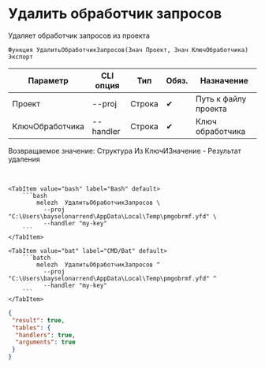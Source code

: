 ﻿---
sidebar_position: 4
description: Удалить обработчик запросов и другие функции для работы с Melezh в Открытом пакете интеграций - бесплатной open-source библиотеке интеграций для 1С:Предприятие 8, OneScript и CLI
keywords: [1C, 1С, 1С:Предприятие, 1С:Предприятие 8.3, API, Интеграция, Сервисы, Обмен, OneScript, CLI]
---


# Удалить обработчик запросов
 Удаляет обработчик запросов из проекта



`Функция УдалитьОбработчикЗапросов(Знач Проект, Знач КлючОбработчика) Экспорт`

  | Параметр | CLI опция | Тип | Обяз. | Назначение |
  |-|-|-|-|-|
  | Проект | --proj | Строка | &#x2714; | Путь к файлу проекта |
  | КлючОбработчика | --handler | Строка | &#x2714; | Ключ обработчика |

  
  Возвращаемое значение:   Структура Из КлючИЗначение - Результат удаления

<br/>



    

 <Tabs>
  
    <TabItem value="bash" label="Bash" default>
        ```bash
            melezh  УдалитьОбработчикЗапросов \
              --proj "C:\Users\bayselonarrend\AppData\Local\Temp\pmgobrmf.yfd" \
              --handler "my-key"
        ```
    </TabItem>
  
    <TabItem value="bat" label="CMD/Bat" default>
        ```batch
            melezh  УдалитьОбработчикЗапросов ^
              --proj "C:\Users\bayselonarrend\AppData\Local\Temp\pmgobrmf.yfd" ^
              --handler "my-key"
        ```
    </TabItem>
</Tabs>

```json title="Результат"
{
 "result": true,
 "tables": {
  "handlers": true,
  "arguments": true
 }
}
```
